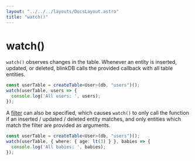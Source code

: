 ```yaml
---
layout: "../../../layouts/DocsLayout.astro"
title: "watch()"
---
```


# watch()

`watch()` observes changes in the table.
Whenever an entity is inserted, updated, or deleted, blinkDB calls the provided callback
with all table entities.

```ts
const userTable = createTable<User>(db, "users")();
watch(userTable, users => {
  console.log('All users: ', users);
});
```

A [filter](/docs/filters) can also be specified, which causes `watch()` to only call the function
if an inserted / updated / deleted entity matches, and only entities which match the filter
are provided as arguments.

```ts
const userTable = createTable<User>(db, "users")();
watch(userTable, { where: { age: lt(3) } }, babies => {
  console.log('All babies: ', babies);
});
```